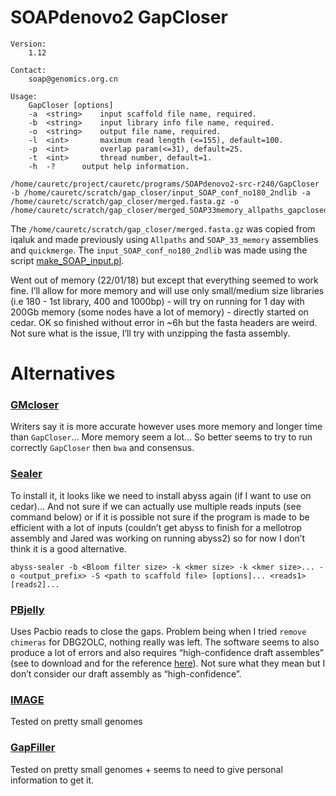 # SOAPdenovo2 GapCloser

```
Version:
	1.12

Contact:
	soap@genomics.org.cn

Usage:
	GapCloser [options]
	-a	<string>	input scaffold file name, required.
	-b	<string>	input library info file name, required.
	-o	<string>	output file name, required.
	-l	<int>		maximum read length (<=155), default=100.
	-p	<int>		overlap param(<=31), default=25.
	-t	<int>		thread number, default=1.
	-h	-?		output help information.
```

```
/home/cauretc/project/cauretc/programs/SOAPdenovo2-src-r240/GapCloser -b /home/cauretc/scratch/gap_closer/input_SOAP_conf_no180_2ndlib -a /home/cauretc/scratch/gap_closer/merged.fasta.gz -o /home/cauretc/scratch/gap_closer/merged_SOAP33memory_allpaths_gapclosed
```
The `/home/cauretc/scratch/gap_closer/merged.fasta.gz` was copied from iqaluk and made previously using `Allpaths` and `SOAP_33_memory` assemblies and `quickmerge`. The `input_SOAP_conf_no180_2ndlib` was made using the script [make_SOAP_input.pl](https://github.com/caro46/Tetraploid_project/tree/master/some_scripts/make_SOAP_input.pl).

Went out of memory (22/01/18) but except that everything seemed to work fine. I'll allow for more memory and will use only small/medium size libraries (i.e 180 - 1st library, 400 and 1000bp) - will try on running for 1 day with 200Gb memory (some nodes have a lot of memory) - directly started on cedar. OK so finished without error in ~6h but the fasta headers are weird. Not sure what is the issue, I'll try with unzipping the fasta assembly.

# Alternatives

### [GMcloser](https://academic.oup.com/bioinformatics/article/31/23/3733/209212) 
Writers say it is more accurate however uses more memory and longer time than `GapCloser`... More memory seem a lot... So better seems to try to run correctly `GapCloser` then `bwa` and consensus.

### [Sealer](https://www.ncbi.nlm.nih.gov/pmc/articles/PMC4515008/)
To install it, it looks like we need to install abyss again (if I want to use on cedar)... And not sure if we can actually use multiple reads inputs (see command below) or if it is possible not sure if the program is made to be efficient with a lot of inputs (couldn't get abyss to finish for a mellotrop assembly and Jared was working on running abyss2) so for now I don't think it is a good alternative.

```
abyss-sealer -b <Bloom filter size> -k <kmer size> -k <kmer size>... -o <output_prefix> -S <path to scaffold file> [options]... <reads1> [reads2]...
```

### [PBjelly](https://sourceforge.net/projects/pb-jelly/)
Uses Pacbio reads to close the gaps. Problem being when I tried `remove chimeras` for DBG2OLC, nothing really was left. The software seems to also produce a lot of errors and also requires "high-confidence draft assembles" (see to download and for the reference [here](https://sourceforge.net/projects/pb-jelly/)). Not sure what they mean but I don't consider our draft assembly as "high-confidence".

### [IMAGE](https://www.ncbi.nlm.nih.gov/pmc/articles/PMC2884544/)
Tested on pretty small genomes

### [GapFiller](https://genomebiology.biomedcentral.com/articles/10.1186/gb-2012-13-6-r56)
Tested on pretty small genomes + seems to need to give personal information to get it.
